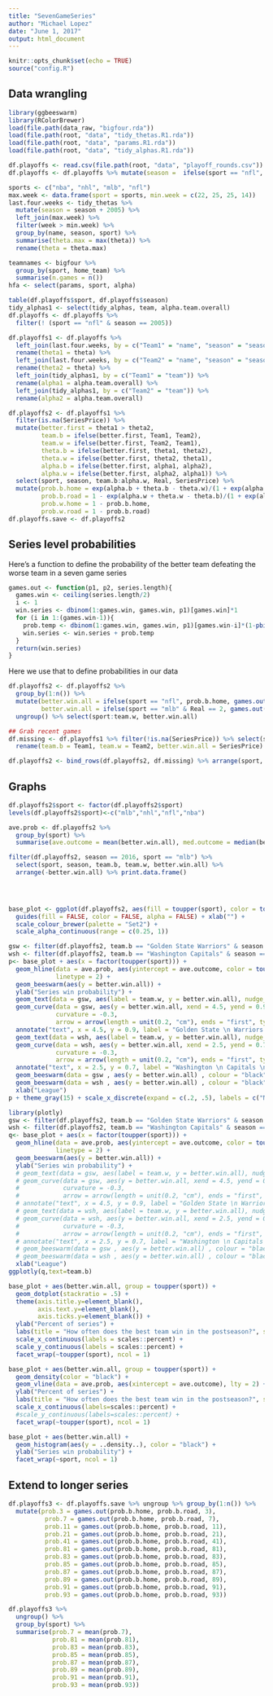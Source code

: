 ```yaml
---
title: "SevenGameSeries"
author: "Michael Lopez"
date: "June 1, 2017"
output: html_document
---
```


```r
knitr::opts_chunk$set(echo = TRUE)
source("config.R")
```

## Data wrangling

```r
library(ggbeeswarm)
library(RColorBrewer)
load(file.path(data_raw, "bigfour.rda"))
load(file.path(root, "data", "tidy_thetas.R1.rda"))
load(file.path(root, "data", "params.R1.rda"))
load(file.path(root, "data", "tidy_alphas.R1.rda"))

df.playoffs <- read.csv(file.path(root, "data", "playoff_rounds.csv"))
df.playoffs <- df.playoffs %>% mutate(season =  ifelse(sport == "nfl", season - 1, season))

sports <- c("nba", "nhl", "mlb", "nfl")
max.week <- data.frame(sport = sports, min.week = c(22, 25, 25, 14))
last.four.weeks <- tidy_thetas %>%
  mutate(season = season + 2005) %>% 
  left_join(max.week) %>% 
  filter(week > min.week) %>% 
  group_by(name, season, sport) %>% 
  summarise(theta.max = max(theta)) %>% 
  rename(theta = theta.max)

teamnames <- bigfour %>% 
  group_by(sport, home_team) %>% 
  summarise(n.games = n())
hfa <- select(params, sport, alpha)

table(df.playoffs$sport, df.playoffs$season)
tidy_alphas1 <- select(tidy_alphas, team, alpha.team.overall)
df.playoffs <- df.playoffs %>% 
  filter(! (sport == "nfl" & season == 2005))

df.playoffs1 <- df.playoffs %>% 
  left_join(last.four.weeks, by = c("Team1" = "name", "season" = "season", "sport" = "sport")) %>%
  rename(theta1 = theta) %>% 
  left_join(last.four.weeks, by = c("Team2" = "name", "season" = "season", "sport" = "sport")) %>% 
  rename(theta2 = theta) %>% 
  left_join(tidy_alphas1, by = c("Team1" = "team")) %>%
  rename(alpha1 = alpha.team.overall) %>% 
  left_join(tidy_alphas1, by = c("Team2" = "team")) %>%
  rename(alpha2 = alpha.team.overall)

df.playoffs2 <- df.playoffs1 %>% 
  filter(is.na(SeriesPrice)) %>% 
  mutate(better.first = theta1 > theta2, 
         team.b = ifelse(better.first, Team1, Team2), 
         team.w = ifelse(better.first, Team2, Team1), 
         theta.b = ifelse(better.first, theta1, theta2), 
         theta.w = ifelse(better.first, theta2, theta1), 
         alpha.b = ifelse(better.first, alpha1, alpha2), 
         alpha.w = ifelse(better.first, alpha2, alpha1)) %>%
  select(sport, season, team.b:alpha.w, Real, SeriesPrice) %>%
  mutate(prob.b.home = exp(alpha.b + theta.b - theta.w)/(1 + exp(alpha.b + theta.b - theta.w)), 
         prob.b.road = 1 - exp(alpha.w + theta.w - theta.b)/(1 + exp(alpha.w + theta.w - theta.b)), 
         prob.w.home = 1 - prob.b.home, 
         prob.w.road = 1 - prob.b.road)
df.playoffs.save <- df.playoffs2
```




## Series level probabilities

Here's a function to define the probability of the better team defeating the worse team in a seven game series

```r
games.out <- function(p1, p2, series.length){
  games.win <- ceiling(series.length/2)
  i <- 1
  win.series <- dbinom(1:games.win, games.win, p1)[games.win]*1
  for (i in 1:(games.win-1)){
    prob.temp <- dbinom(1:games.win, games.win, p1)[games.win-i]*(1-pbinom((i-1), (games.win-1), p2)) 
    win.series <- win.series + prob.temp
  }
  return(win.series)
}
```


Here we use that to define probabilities in our data

```r
df.playoffs2 <- df.playoffs2 %>% 
  group_by(1:n()) %>% 
  mutate(better.win.all = ifelse(sport == "nfl", prob.b.home, games.out(prob.b.home, prob.b.road, 7)), 
         better.win.all = ifelse(sport == "mlb" & Real == 2, games.out(prob.b.home, prob.b.road, 5), better.win.all)) %>% 
  ungroup() %>% select(sport:team.w, better.win.all)

## Grab recent games
df.missing <- df.playoffs1 %>% filter(!is.na(SeriesPrice)) %>% select(sport, season, Team1, Team2, SeriesPrice) %>% 
  rename(team.b = Team1, team.w = Team2, better.win.all = SeriesPrice)

df.playoffs2 <- bind_rows(df.playoffs2, df.missing) %>% arrange(sport, -season)

```


## Graphs

```r

df.playoffs2$sport <- factor(df.playoffs2$sport)
levels(df.playoffs2$sport)<-c("mlb","nhl","nfl","nba")

ave.prob <- df.playoffs2 %>% 
  group_by(sport) %>% 
  summarise(ave.outcome = mean(better.win.all), med.outcome = median(better.win.all))

filter(df.playoffs2, season == 2016, sport == "mlb") %>% 
  select(sport, season, team.b, team.w, better.win.all) %>% 
  arrange(-better.win.all) %>% print.data.frame()


 

base_plot <- ggplot(df.playoffs2, aes(fill = toupper(sport), color = toupper(sport))) + 
  guides(fill = FALSE, color = FALSE, alpha = FALSE) + xlab("") + 
  scale_colour_brewer(palette = "Set2") +
  scale_alpha_continuous(range = c(0.25, 1))

```

```r
gsw <- filter(df.playoffs2, team.b == "Golden State Warriors" & season == 2017)
wsh <- filter(df.playoffs2, team.b == "Washington Capitals" & season == 2017)
p<- base_plot + aes(x = factor(toupper(sport))) + 
  geom_hline(data = ave.prob, aes(yintercept = ave.outcome, color = toupper(sport)), 
             linetype = 2) + 
  geom_beeswarm(aes(y = better.win.all)) +
  ylab("Series win probability") + 
  geom_text(data = gsw, aes(label = team.w, y = better.win.all), nudge_x = -0.2, colour = "black") + 
  geom_curve(data = gsw, aes(y = better.win.all, xend = 4.5, yend = 0.9), 
             curvature = -0.3, 
             arrow = arrow(length = unit(0.2, "cm"), ends = "first", type = "closed")) + 
  annotate("text", x = 4.5, y = 0.9, label = "Golden State \n Warriors \n 2017") + 
  geom_text(data = wsh, aes(label = team.w, y = better.win.all), nudge_x = -0.2 , colour = "black") + 
  geom_curve(data = wsh, aes(y = better.win.all, xend = 2.5, yend = 0.7), 
             curvature = -0.3, 
             arrow = arrow(length = unit(0.2, "cm"), ends = "first", type = "closed")) +
  annotate("text", x = 2.5, y = 0.7, label = "Washington \n Capitals \n 2017") + 
  geom_beeswarm(data = gsw , aes(y = better.win.all) , colour = "black" , cex = 2) +
  geom_beeswarm(data = wsh , aes(y = better.win.all) , colour = "black" , cex = 2) + 
  xlab("League")
p + theme_gray(15) + scale_x_discrete(expand = c(.2, .5), labels = c("MLB", "NHL", "NFL", "NBA")) + scale_y_continuous(labels = scales::percent)

```

```r
library(plotly)
gsw <- filter(df.playoffs2, team.b == "Golden State Warriors" & season == 2017)
wsh <- filter(df.playoffs2, team.b == "Washington Capitals" & season == 2017)
q<- base_plot + aes(x = factor(toupper(sport))) + 
  geom_hline(data = ave.prob, aes(yintercept = ave.outcome, color = toupper(sport)), 
             linetype = 2) + 
  geom_beeswarm(aes(y = better.win.all)) +
  ylab("Series win probability") + 
  # geom_text(data = gsw, aes(label = team.w, y = better.win.all), nudge_x = -0.2, colour = "black") + 
  # geom_curve(data = gsw, aes(y = better.win.all, xend = 4.5, yend = 0.9), 
  #            curvature = -0.3, 
  #            arrow = arrow(length = unit(0.2, "cm"), ends = "first", type = "closed")) + 
  # annotate("text", x = 4.5, y = 0.9, label = "Golden State \n Warriors \n 2017") + 
  # geom_text(data = wsh, aes(label = team.w, y = better.win.all), nudge_x = -0.2 , colour = "black") + 
  # geom_curve(data = wsh, aes(y = better.win.all, xend = 2.5, yend = 0.7), 
  #            curvature = -0.3, 
  #            arrow = arrow(length = unit(0.2, "cm"), ends = "first", type = "closed")) +
  # annotate("text", x = 2.5, y = 0.7, label = "Washington \n Capitals \n 2017") + 
  # geom_beeswarm(data = gsw , aes(y = better.win.all) , colour = "black" , cex = 2) +
  # geom_beeswarm(data = wsh , aes(y = better.win.all) , colour = "black" , cex = 2) + 
  xlab("League")
ggplotly(q,text=team.b)
```



```r
base_plot + aes(better.win.all, group = toupper(sport)) + 
  geom_dotplot(stackratio = .5) + 
  theme(axis.title.y=element_blank(),
        axis.text.y=element_blank(),
        axis.ticks.y=element_blank()) + 
  ylab("Percent of series") + 
  labs(title = "How often does the best team win in the postseason?", subtitle = "7 game series between all playoff teams, 2005-2016") +
  scale_x_continuous(labels = scales::percent) + 
  scale_y_continuous(labels = scales::percent) + 
  facet_wrap(~toupper(sport), ncol = 1)
```

```r
base_plot + aes(better.win.all, group = toupper(sport)) + 
  geom_density(color = "black") + 
  geom_vline(data = ave.prob, aes(xintercept = ave.outcome), lty = 2) + 
  ylab("Percent of series") + 
  labs(title = "How often does the best team win in the postseason?", subtitle = "All playoff teams, 2005-2016 in 1 (NFL) or 7 game series") + 
  scale_x_continuous(labels=scales::percent) + 
  #scale_y_continuous(labels=scales::percent) + 
  facet_wrap(~toupper(sport), ncol = 1)
```

```r
base_plot + aes(better.win.all) + 
  geom_histogram(aes(y = ..density..), color = "black") + 
  ylab("Series win probability") + 
  facet_wrap(~sport, ncol = 1)
```



## Extend to longer series

```r
df.playoffs3 <- df.playoffs.save %>% ungroup %>% group_by(1:n()) %>% 
  mutate(prob.3 = games.out(prob.b.home, prob.b.road, 3), 
          prob.7 = games.out(prob.b.home, prob.b.road, 7), 
          prob.11 = games.out(prob.b.home, prob.b.road, 11),
          prob.21 = games.out(prob.b.home, prob.b.road, 21), 
          prob.41 = games.out(prob.b.home, prob.b.road, 41),
          prob.81 = games.out(prob.b.home, prob.b.road, 81),
          prob.83 = games.out(prob.b.home, prob.b.road, 83), 
          prob.85 = games.out(prob.b.home, prob.b.road, 85),
          prob.87 = games.out(prob.b.home, prob.b.road, 87),
          prob.89 = games.out(prob.b.home, prob.b.road, 89),
          prob.91 = games.out(prob.b.home, prob.b.road, 91),
          prob.93 = games.out(prob.b.home, prob.b.road, 93))

df.playoffs3 %>% 
  ungroup() %>% 
  group_by(sport) %>% 
  summarise(prob.7 = mean(prob.7), 
            prob.81 = mean(prob.81), 
            prob.83 = mean(prob.83), 
            prob.85 = mean(prob.85), 
            prob.87 = mean(prob.87), 
            prob.89 = mean(prob.89), 
            prob.91 = mean(prob.91), 
            prob.93 = mean(prob.93))
```
